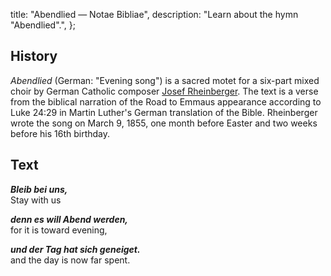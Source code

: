   title: "Abendlied — Notae Bibliae",
  description: "Learn about the hymn \"Abendlied\".",
};

<Initial text="Abendlied" />

## History

*Abendlied* (German: "Evening song") is a sacred motet for a six-part mixed choir by German Catholic composer [Josef Rheinberger](/liturgy/music/composers/josef-rheinberger). The text is a verse from the biblical narration of the Road to Emmaus appearance according to Luke 24:29 in Martin Luther's German translation of the Bible. Rheinberger wrote the song on March 9, 1855, one month before Easter and two weeks before his 16th birthday.

## Text

***Bleib bei uns,***<br/>
Stay with us

***denn es will Abend werden,***<br/>
for it is toward evening,

***und der Tag hat sich geneiget.***<br/>
and the day is now far spent.
